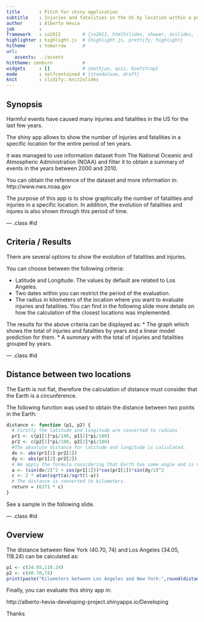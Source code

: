 ```yaml
---
title       : Pitch for shiny application
subtitle    : Injuries and fatalities in the US by location within a period of time
author      : Alberto Hevia
job         : 
framework   : io2012        # {io2012, html5slides, shower, dzslides, ...}
highlighter : highlight.js  # {highlight.js, prettify, highlight}
hitheme     : tomorrow      # 
url: 
   assests: ../assets
hittheme: zenburn           #
widgets     : []            # {mathjax, quiz, bootstrap}
mode        : selfcontained # {standalone, draft}
knit        : slidify::knit2slides
---
```


## Synopsis


Harmful events have caused many injuries and fatalities in the US for the last few years.

The shiny app allows to show the number of injuries and fatalities in a specific location for the entire period of ten years. 

it was managed to use information dataset from The National Oceanic and Atmospheric Administration (NOAA) and filter it to obtain a summary of events in the years between 2000 and 2010.

You can obtain the reference of the dataset and more information in:
http://www.nws.noaa.gov

The purpose of this app is to show graphically the number of fatalities and injuries in a specific location. In addition, the evolution of fatalities and injures is also shown through this period of time.

--- .class #id 

## Criteria / Results

There are several options to show the evolution of fatalities and injuries. 

You can choose between the following criteria:

  * Latitude and Longitude. The values by default are related to Los Angeles.
  * Two dates within you can restrict the period of the evaluation. 
  * The radius in kilometers of the location where you want to evaluate injuries and fatalities. 
  You can find in the following slide more details on how the calculation of the closest locations was implemented.

The results for the above criteria can be displayed as:
  * The graph which shows the total of injuries and fatalities by years and a linear model prediction for them.
  * A summary with the total of injuries and fatalities grouped by years.


--- .class #id

## Distance between two locations

The Earth is not flat, therefore the calculation of distance must consider that the Earth is a circunference.

The following function was used to obtain the distance between two points in the Earth:

```r
distance <- function (p1, p2) {
  # Firstly the latitude and longitude are converted to radians
  pr1 <- c(p1[1]*pi/180, p1[2]*pi/180)
  pr2 <- c(p2[1]*pi/180, p2[2]*pi/180)
  #The absolute distance for latitude and longitude is calculated.
  dx <- abs(pr1[1]-pr2[1])
  dy <- abs(pr1[2]-pr2[2])
  # We apply the formula considering that Earth has some angle and is not flat  
  a <- (sin(dx/2)^2 + cos(pr1[1]))*cos(pr2[1])*sin(dy/2)^2
  c <- 2 * atan(sqrt(a)/sqrt(1-a))
  # The distance is converted to kilometers.
  return = (6371 * c)
}
```

See a sample in the following slide.

--- .class #id

## Overview

The distance between New York (40.70, 74) and Los Angeles (34.05, 118.24) can be calculated as:
```r
p1 <- c(34.05,118.24)
p2 <- c(40.70,74)
print(paste("Kilometers between Los Angeles and New York:",round(distance(p1,p2),2)))
```

    
    
Finally, you can evaluate this shiny app in:

http://alberto-hevia-developing-project.shinyapps.io/Developing

 
  
Thanks

